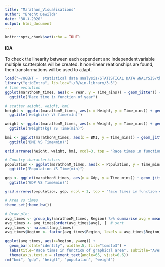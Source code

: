 ```yaml
---
title: "Marathon_Visualisations"
author: "Brecht Dewilde"
date: "30-3-2020"
output: html_document
---
```


```r
knitr::opts_chunk$set(echo = TRUE)
```



#### IDA
To check the linearity between each dependent and independent variable multiple scatterplots will be created. If non-linear relationships are found, then transformations will be used to adapt. 

```r
load("~/UGENT -  statistical data analysis/STATISTICAL DATA ANALYSIS/thesis/R analysis/Data/Rda/marathonM_times1.RData")
library("gridExtra", lib.loc="~/R/win-library/3.5")
# time evolution 
ggplot(marathonM_times, aes(x = Year, y = Time_mins)) + geom_jitter() + geom_smooth(se = FALSE, colour = "red") + 
  ggtitle("Race time in function of year")

# scatter height, weight, bmi
height <- ggplot(marathonM_times, aes(x = Height, y = Time_mins)) + geom_jitter() + geom_smooth(se = FALSE, colour = "red") + 
  ggtitle("Height(m) VS Time(min)")

weight <- ggplot(marathonM_times, aes(x = Weight, y = Time_mins)) + geom_jitter() + geom_smooth(se = FALSE, colour = "red") + 
  ggtitle("Weight(kg) VS Time(min)")

bmi <- ggplot(marathonM_times, aes(x = BMI, y = Time_mins)) + geom_jitter() + geom_smooth(se = FALSE, colour = "red") + 
  ggtitle("BMI VS Time(min)")

grid.arrange(height, weight, bmi, ncol=3, top = "Race times in function of body characteristics")

# Country characteristics
population <- ggplot(marathonM_times, aes(x = Population, y = Time_mins)) + geom_jitter() + geom_smooth(se = FALSE, colour = "red") + 
  ggtitle("Population VS Time(min)")

gdp <- ggplot(marathonM_times, aes(x = Gdp, y = Time_mins)) + geom_jitter() + geom_smooth(se = FALSE, colour = "red") + 
  ggtitle("GDP VS Time(min)")

grid.arrange(population, gdp, ncol = 2, top = "Race times in function of country characteristics")

# Area vs times
theme_set(theme_bw())

# Draw plot
avg_times <- group_by(marathonM_times, Region) %>% summarise(avg = mean(Time_mins))
avg_times <- avg_times[order(avg_times$avg), ]  # sort
avg_times <- na.omit(avg_times)
avg_times$Region <- factor(avg_times$Region, levels = avg_times$Region) 

ggplot(avg_times, aes(x=Region, y=avg)) + 
  geom_bar(stat="identity", width=.5, fill="tomato3") + 
  labs(title="Race times in function of graphical area", subtitle="Average racetimes") +
  theme(axis.text.x = element_text(angle=65, vjust=0.6))
rm("bmi", "gdp", "height", "population", "weight")

```